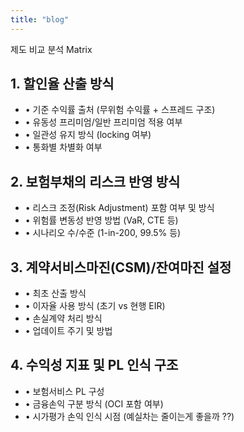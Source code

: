 ```yaml
---
title: "blog"
---
```



 제도 비교 분석 Matrix

##  1.  할인율 산출 방식
  - • 기준 수익률 출처 (무위험 수익률 + 스프레드 구조)
  - • 유동성 프리미엄/일반 프리미엄 적용 여부
  - • 일관성 유지 방식 (locking 여부)
  - • 통화별 차별화 여부

##  2.  보험부채의 리스크 반영 방식
  - • 리스크 조정(Risk Adjustment) 포함 여부 및 방식
  - • 위험률 변동성 반영 방법 (VaR, CTE 등)
  - • 시나리오 수/수준 (1-in-200, 99.5% 등)

##  3.  계약서비스마진(CSM)/잔여마진 설정
  - • 최초 산출 방식
  - • 이자율 사용 방식 (초기 vs 현행 EIR)
  - • 손실계약 처리 방식
  - • 업데이트 주기 및 방법

##  4.  수익성 지표 및 PL 인식 구조
  - • 보험서비스 PL 구성
  - • 금융손익 구분 방식 (OCI 포함 여부)
  - • 시가평가 손익 인식 시점 (예실차는 줄이는게 좋을까 ??)

